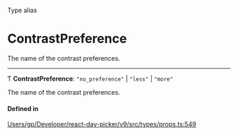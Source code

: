 <SectionTitle>Type alias</SectionTitle>

# ContrastPreference

<Description>

The name of the contrast preferences.

</Description>

---

Ƭ **ContrastPreference**: ``"no_preference"`` \| ``"less"`` \| ``"more"``

The name of the contrast preferences.

#### Defined in

[Users/gp/Developer/react-day-picker/v9/src/types/props.ts:549](https://github.com/gpbl/react-day-picker/blob/4d332a01b/src/types/props.ts#L549)
